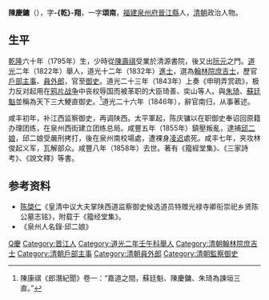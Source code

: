'''陳慶鏞'''（{{bd|1795年||1858年|catIdx=C陳}}），字'''-{乾}-翔'''，一字'''頌南'''，[[福建|福建]][[泉州府|泉州府]][[晉江縣|晉江縣]]人，[[清朝|清朝]]政治人物。

== 生平 ==
[[乾隆|乾隆]]六十年（1795年）生，少時從[[陳壽祺|陳壽祺]]受業於清源書院，後又出[[阮元|阮元]]之門。[[道光|道光]]二年（1822年）舉人，道光十二年（1832年）[[進士|進士]]，選為[[翰林院|翰林院]][[庶吉士|庶吉士]]，歷官[[户部_(官署)|戶部]][[主事|主事]]、[[員外郎|員外郎]]，官至[[御史|御史]]。道光二十三年（1843年）上奏《申明弄赏疏》，极力反对起用在[[鸦片战争|鸦片战争]]中丧权辱国而被革职的大臣琦善、奕山等人。與[[朱琦|朱琦]]、[[蘇廷魁|蘇廷魁]]並稱為天下三大鯁直御史。<ref>陳康祺《郎潛紀聞》卷一：“嘉道之間，蘇廷魁、陳慶鏞、朱琦為諫垣三直。”</ref>道光二十六年（1846年），辭官南归，从事著述。

咸丰初年，补江西监察御史，再调陕西。太平軍起，陈庆镛以在职御史奉诏回原籍办理团练，在泉州西街建立团练总局。咸豐五年（1855年）鎮壓叛亂，逮捕[[邱二娘|邱二娘]]，邱二娘受嚴刑拷打，後在泉州南校場處，遭裸身[[凌迟|凌迟]]處死。咸丰七年，夹攻林俊起义军，瓦解部众。咸豐八年（1858年）去世。著有《籀經堂集》、《三家詩考》、《說文釋》等書。

== 参考资料 ==
{{reflist}}
*[[陈棨仁|陈棨仁]]《皇清中议大夫掌陕西道监察御史候选道员特赠光禄寺卿衔崇祀乡贤陈公墓志铭》，附载于《籀经堂集》。 
* 《泉州人名錄·邱二娘》

{{道光十二年壬辰恩科殿试金榜}}

{{Authority control}}

{{DEFAULTSORT:Chen陳}}
[[Category:陳姓|Q慶]]
[[Category:晋江人|Category:晋江人]]
[[Category:道光二年壬午科舉人|Category:道光二年壬午科舉人]]
[[Category:清朝翰林院庶吉士|Category:清朝翰林院庶吉士]]
[[Category:清朝戶部主事|Category:清朝戶部主事]]
[[Category:清朝員外郎|Category:清朝員外郎]]
[[Category:清朝監察御史|Category:清朝監察御史]]